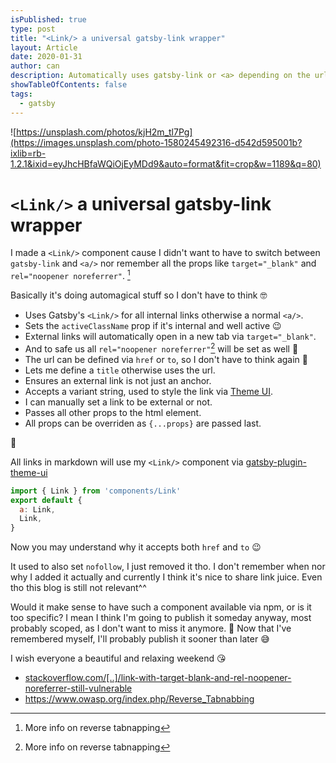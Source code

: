 ```yaml
---
isPublished: true
type: post
title: "<Link/> a universal gatsby-link wrapper"
layout: Article
date: 2020-01-31
author: can
description: Automatically uses gatsby-link or <a> depending on the url and adds default props accordingly. Prevents 'reverse tabnapping'
showTableOfContents: false
tags:
  - gatsby
---
```


<!-- ![https://unsplash.com/photos/PDxYfXVlK2M](https://images.unsplash.com/photo-1488272690691-2636704d6000?ixlib=rb-1.2.1&ixid=eyJhcHBfaWQiOjEyMDd9&auto=format&fit=crop&w=1047&q=80) -->
![https://unsplash.com/photos/kjH2m_tl7Pg](https://images.unsplash.com/photo-1580245492316-d542d595001b?ixlib=rb-1.2.1&ixid=eyJhcHBfaWQiOjEyMDd9&auto=format&fit=crop&w=1189&q=80)

# `<Link/>` a universal gatsby-link wrapper

I made a `<Link/>` component cause I didn't want to have to switch between `gatsby-link` and `<a/>` nor remember all the props like `target="_blank"` and `rel="noopener noreferrer"`. [^rel]

Basically it's doing automagical stuff so I don't have to think 🤓

- Uses Gatsby's `<Link/>` for all internal links otherwise a normal `<a/>`.
- Sets the `activeClassName` prop if it's internal and well active 😉
- External links will automatically open in a new tab via `target="_blank"`.
- And to safe us all `rel="noopener noreferrer"`[^rel] will be set as well 🙌
- The url can be defined via `href` or `to`, so I don't have to think again 🤯
- Lets me define a `title` otherwise uses the url.
- Ensures an external link is not just an anchor.
- Accepts a variant string, used to style the link via [Theme UI].
- I can manually set a link to be external or not.
- Passes all other props to the html element.
- All props can be overriden as `{...props}` are passed last.

🚀

All links in markdown will use my `<Link/>` component via [gatsby-plugin-theme-ui](https://theme-ui.com/packages/gatsby-plugin/#components)

```js title=components.js size=content
import { Link } from 'components/Link'
export default {
  a: Link,
  Link,
}
```

Now you may understand why it accepts both `href` and `to` 😉

It used to also set `nofollow`, I just removed it tho. I don't remember when nor why I added it actually and currently I think it's nice to share link juice. Even tho this blog is still not relevant^^

Would it make sense to have such a component available via npm, or is it too specific? I mean I think I'm going to publish it someday anyway, most probably scoped, as I don't want to miss it anymore. 💛 Now that I've remembered myself, I'll probably publish it sooner than later 😅

I wish everyone a beautiful and relaxing weekend 😘

[^rel]: More info on reverse tabnapping
  - [stackoverflow.com/[..]/link-with-target-blank-and-rel-noopener-noreferrer-still-vulnerable](https://stackoverflow.com/questions/50709625/link-with-target-blank-and-rel-noopener-noreferrer-still-vulnerable)
  - https://www.owasp.org/index.php/Reverse_Tabnabbing

[Theme UI]: https://theme-ui.com/